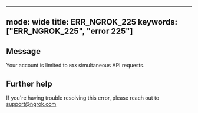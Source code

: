 
---
mode: wide
title: ERR_NGROK_225
keywords: ["ERR_NGROK_225", "error 225"]
---

## Message
Your account is limited to `MAX` simultaneous API requests.




## Further help
If you're having trouble resolving this error, please reach out to [support@ngrok.com](mailto:support@ngrok.com?subject=Help%20with%20ERR_NGROK_225)

